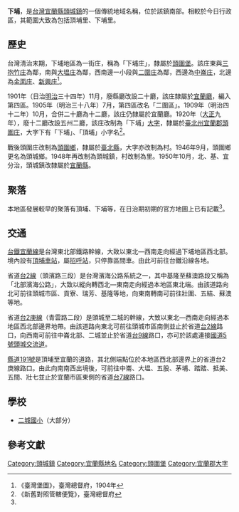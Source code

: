 {{noteTA
|1 = zh-cn:庄; zh-hk:庄; zh-tw:庄;
}}
'''下埔'''，是[[台灣|台灣]][[宜蘭縣|宜蘭縣]][[頭城鎮|頭城鎮]]的一個傳統地域名稱，位於該鎮南部。相較於今日行政區，其範圍大致為包括頂埔里、下埔里。

==歷史==
台灣清治末期，下埔地區為一街庄，稱為「下埔庄」，隸屬於[[頭圍堡|頭圍堡]]。該庄東與[[三抱竹庄|三抱竹庄]]為鄰，南與[[大塭庄|大塭庄]]為鄰，西南邊一小段與[[二圍庄|二圍庄]]為鄰，西邊為[[中崙_(宜蘭縣)|中崙庄]]，北邊為[[金面庄|金面庄]]、[[新興_(宜蘭縣頭城鎮)|新興庄]]<ref name="臺灣堡圖">《臺灣堡圖》，臺灣總督府，1904年</ref>。

1901年（日治[[明治|明治]]三十四年）11月，廢縣廳改設二十廳，該庄隸屬於[[宜蘭廳|宜蘭廳]]，編入第四區。1905年（明治三十八年）7月，第四區改名「二圍區」。1909年（明治四十二年）10月，合併二十廳為十二廳，該庄仍隸屬於宜蘭廳。1920年（[[大正|大正]]九年），廢十二廳改設五州二廳，該庄改制為「下埔」[[大字|大字]]，隸屬於[[臺北州|臺北州]][[宜蘭郡|宜蘭郡]][[頭圍庄|頭圍庄]]，大字下有「下埔」、「頂埔」小字名<ref>《新舊對照管轄便覽》，臺灣總督府</ref>。

戰後頭圍庄改制為[[頭圍鄉|頭圍鄉]]，隸屬於[[臺北縣|臺北縣]]，大字亦改制為村。1946年9月，頭圍鄉更名為頭城鄉。1948年再改制為頭城鎮，村改制為里。1950年10月，北、基、宜分治，頭城鎮改隸屬於[[宜蘭縣|宜蘭縣]]。

==聚落==
本地區發展較早的聚落有頂埔、下埔等，在日治期初期的官方地圖上已有記載<ref name="臺灣堡圖"/>。

==交通==
[[台鐵|台鐵]][[宜蘭線|宜蘭線]]是台灣東北部鐵路幹線，大致以東北—西南走向經過下埔地區西北部。境內設有[[頂埔車站_(宜蘭縣)|頂埔車站]]，屬[[招呼站_(台鐵)|招呼站]]，只停靠區間車。由此可前往台鐵沿線各地。

省道[[台2線|台2線]]（頭濱路三段）是台灣濱海公路系統之一，其中基隆至蘇澳路段又稱為「北部濱海公路」，大致以縱向轉西北—東南走向經過本地區東北端。由該道路向北可前往頭城市區、貢寮、瑞芳、基隆等地，向東南轉南可前往壯圍、五結、蘇澳等地。

省道[[台2庚線|台2庚線]]（青雲路二段）是頭城至二城的幹線，大致以東北—西南走向經過本地區西北部邊界地帶。由該道路向東北可前往頭城市區南側並止於省道[[台2線|台2線]]路口，向西南可前往中崙北部、二城並止於省道[[台9線|台9線]]路口，亦可於該處連接[[蔣渭水高速公路|國道5號]][[頭城交流道|頭城交流道]]。

[[縣道191號|縣道191號]]是頂埔至宜蘭的道路，其北側端點位於本地區西北部邊界上的省道台2庚線路口。由此向南南西出境後，可前往中崙、大塭、五股、茅埔、踏踏、抵美、五間、壯七並止於宜蘭市區東側的省道[[台7線|台7線]]路口。

==學校==
*[[二城國小|二城國小]]（大部分）

== 參考文獻 ==
{{reflist}}

{{宜蘭郡}}

[[Category:頭城鎮|Category:頭城鎮]]
[[Category:宜蘭縣地名|Category:宜蘭縣地名]]
[[Category:頭圍堡|Category:頭圍堡]]
[[Category:宜蘭郡大字|Category:宜蘭郡大字]]